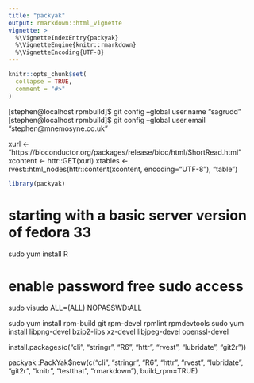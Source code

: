 ```yaml
---
title: "packyak"
output: rmarkdown::html_vignette
vignette: >
  %\VignetteIndexEntry{packyak}
  %\VignetteEngine{knitr::rmarkdown}
  %\VignetteEncoding{UTF-8}
---
```


```r
knitr::opts_chunk$set(
  collapse = TRUE,
  comment = "#>"
)
```

[stephen@localhost rpmbuild]$ git config --global user.name "sagrudd"
[stephen@localhost rpmbuild]$ git config --global user.email "stephen@mnemosyne.co.uk"

xurl <- "https://bioconductor.org/packages/release/bioc/html/ShortRead.html"
xcontent <- httr::GET(xurl)
xtables <- rvest::html_nodes(httr::content(xcontent, encoding="UTF-8"), "table")




```r
library(packyak)
```

# starting with a basic server version of fedora 33
sudo yum install R

# enable password free sudo access

sudo visudo
<username>     ALL=(ALL) NOPASSWD:ALL


sudo yum install rpm-build git rpm-devel rpmlint rpmdevtools
sudo yum install libpng-devel bzip2-libs xz-devel libjpeg-devel openssl-devel



install.packages(c("cli", "stringr", "R6", "httr", "rvest", "lubridate", "git2r"))


packyak::PackYak$new(c("cli", "stringr", "R6", "httr", "rvest", "lubridate", "git2r", "knitr", "testthat", "rmarkdown"), build_rpm=TRUE)


